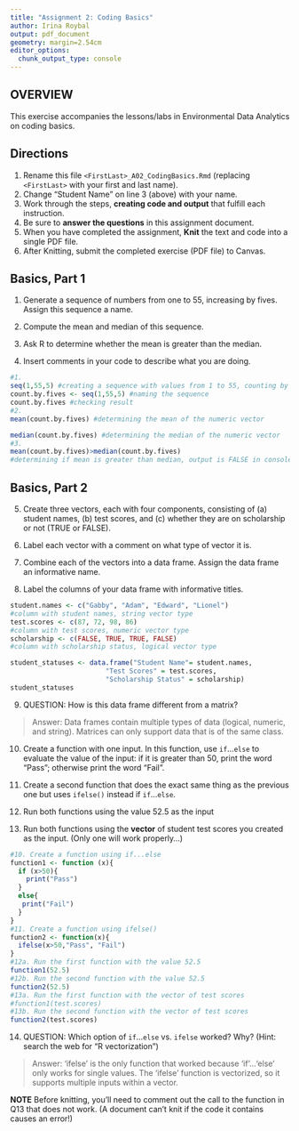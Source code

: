 ```yaml
---
title: "Assignment 2: Coding Basics"
author: Irina Roybal
output: pdf_document
geometry: margin=2.54cm
editor_options: 
  chunk_output_type: console
---
```


## OVERVIEW

This exercise accompanies the lessons/labs in Environmental Data Analytics on coding basics.

## Directions

1.  Rename this file `<FirstLast>_A02_CodingBasics.Rmd` (replacing `<FirstLast>` with your first and last name).
2.  Change "Student Name" on line 3 (above) with your name.
3.  Work through the steps, **creating code and output** that fulfill each instruction.
4.  Be sure to **answer the questions** in this assignment document.
5.  When you have completed the assignment, **Knit** the text and code into a single PDF file.
6.  After Knitting, submit the completed exercise (PDF file) to Canvas.

## Basics, Part 1

1.  Generate a sequence of numbers from one to 55, increasing by fives. Assign this sequence a name.

2.  Compute the mean and median of this sequence.

3.  Ask R to determine whether the mean is greater than the median.

4.  Insert comments in your code to describe what you are doing.

```r
#1. 
seq(1,55,5) #creating a sequence with values from 1 to 55, counting by 5
count.by.fives <- seq(1,55,5) #naming the sequence
count.by.fives #checking result
#2. 
mean(count.by.fives) #determining the mean of the numeric vector

median(count.by.fives) #determining the median of the numeric vector
#3. 
mean(count.by.fives)>median(count.by.fives) 
#determining if mean is greater than median, output is FALSE in console
```

## Basics, Part 2

5.  Create three vectors, each with four components, consisting of (a) student names, (b) test scores, and (c) whether they are on scholarship or not (TRUE or FALSE).

6.  Label each vector with a comment on what type of vector it is.

7.  Combine each of the vectors into a data frame. Assign the data frame an informative name.

8.  Label the columns of your data frame with informative titles.

```r
student.names <- c("Gabby", "Adam", "Edward", "Lionel") 
#column with student names, string vector type
test.scores <- c(87, 72, 98, 86) 
#column with test scores, numeric vector type
scholarship <- c(FALSE, TRUE, TRUE, FALSE)
#column with scholarship status, logical vector type

student_statuses <- data.frame("Student Name"= student.names,
                        "Test Scores" = test.scores,
                        "Scholarship Status" = scholarship)
student_statuses
```

9.  QUESTION: How is this data frame different from a matrix?

> Answer: Data frames contain multiple types of data (logical, numeric, and string). Matrices can only support data that is of the same class.

10. Create a function with one input. In this function, use `if`...`else` to evaluate the value of the input: if it is greater than 50, print the word "Pass"; otherwise print the word "Fail". 

11. Create a second function that does the exact same thing as the previous one but uses `ifelse()` instead if `if`...`else `. 

12. Run both functions using the value 52.5 as the input

13. Run both functions using the **vector** of student test scores you created as the input. (Only one will work properly...)

```r
#10. Create a function using if...else
function1 <- function (x){
  if (x>50){
    print("Pass")
  }
  else{
   print("Fail") 
  }
}
#11. Create a function using ifelse()
function2 <- function(x){
  ifelse(x>50,"Pass", "Fail") 
}
#12a. Run the first function with the value 52.5
function1(52.5)
#12b. Run the second function with the value 52.5
function2(52.5)
#13a. Run the first function with the vector of test scores
#function1(test.scores)
#13b. Run the second function with the vector of test scores
function2(test.scores)
```

14. QUESTION: Which option of `if`...`else` vs. `ifelse` worked? Why? (Hint: search the web for "R vectorization")

> Answer: 'ifelse' is the only function that worked because 'if'...'else' only works for single values. The 'ifelse' function is vectorized, so it supports multiple inputs within a vector.


**NOTE** Before knitting, you'll need to comment out the call to the function in Q13 that does not work. (A document can't knit if the code it contains causes an error!)